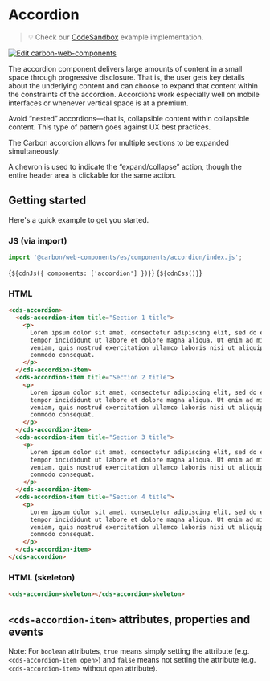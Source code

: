 
<Meta of={AccordionStories} />

# Accordion

> 💡 Check our
> [CodeSandbox](https://codesandbox.io/s/github/carbon-design-system/carbon-for-ibm-dotcom/tree/feat/main/packages/carbon-web-components/examples/codesandbox/basic/components/accordion)
> example implementation.

[![Edit carbon-web-components](https://codesandbox.io/static/img/play-codesandbox.svg)](https://codesandbox.io/s/github/carbon-design-system/carbon-for-ibm-dotcom/tree/feat/main/packages/carbon-web-components/examples/codesandbox/basic/components/accordion)

The accordion component delivers large amounts of content in a small space
through progressive disclosure. That is, the user gets key details about the
underlying content and can choose to expand that content within the constraints
of the accordion. Accordions work especially well on mobile interfaces or
whenever vertical space is at a premium.

Avoid “nested” accordions—that is, collapsible content within collapsible
content. This type of pattern goes against UX best practices.

The Carbon accordion allows for multiple sections to be expanded simultaneously.

A chevron is used to indicate the “expand/collapse” action, though the entire
header area is clickable for the same action.

## Getting started

Here's a quick example to get you started.

### JS (via import)

```javascript
import '@carbon/web-components/es/components/accordion/index.js';
```

<Markdown>{`${cdnJs({ components: ['accordion'] })}`}</Markdown>
<Markdown>{`${cdnCss()}`}</Markdown>

### HTML

```html
<cds-accordion>
  <cds-accordion-item title="Section 1 title">
    <p>
      Lorem ipsum dolor sit amet, consectetur adipiscing elit, sed do eiusmod
      tempor incididunt ut labore et dolore magna aliqua. Ut enim ad minim
      veniam, quis nostrud exercitation ullamco laboris nisi ut aliquip ex ea
      commodo consequat.
    </p>
  </cds-accordion-item>
  <cds-accordion-item title="Section 2 title">
    <p>
      Lorem ipsum dolor sit amet, consectetur adipiscing elit, sed do eiusmod
      tempor incididunt ut labore et dolore magna aliqua. Ut enim ad minim
      veniam, quis nostrud exercitation ullamco laboris nisi ut aliquip ex ea
      commodo consequat.
    </p>
  </cds-accordion-item>
  <cds-accordion-item title="Section 3 title">
    <p>
      Lorem ipsum dolor sit amet, consectetur adipiscing elit, sed do eiusmod
      tempor incididunt ut labore et dolore magna aliqua. Ut enim ad minim
      veniam, quis nostrud exercitation ullamco laboris nisi ut aliquip ex ea
      commodo consequat.
    </p>
  </cds-accordion-item>
  <cds-accordion-item title="Section 4 title">
    <p>
      Lorem ipsum dolor sit amet, consectetur adipiscing elit, sed do eiusmod
      tempor incididunt ut labore et dolore magna aliqua. Ut enim ad minim
      veniam, quis nostrud exercitation ullamco laboris nisi ut aliquip ex ea
      commodo consequat.
    </p>
  </cds-accordion-item>
</cds-accordion>
```

### HTML (skeleton)

```html
<cds-accordion-skeleton></cds-accordion-skeleton>
```

## `<cds-accordion-item>` attributes, properties and events

Note: For `boolean` attributes, `true` means simply setting the attribute (e.g.
`<cds-accordion-item open>`) and `false` means not setting the attribute (e.g.
`<cds-accordion-item>` without `open` attribute).

<ArgTypes of="cds-accordion-item" />
